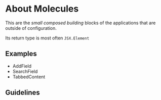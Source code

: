 
<Meta title="Molecules/Guidelines" />

# About Molecules

This are the _small composed building_ blocks of the applications that are outside of configuration.

Its return type is most often `JSX.Element`

## Examples

- AddField
- SearchField
- TabbedContent

## Guidelines
